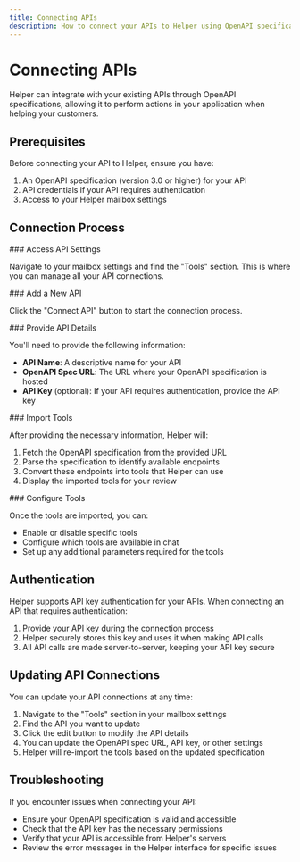 ```yaml
---
title: Connecting APIs
description: How to connect your APIs to Helper using OpenAPI specifications
---
```



# Connecting APIs

Helper can integrate with your existing APIs through OpenAPI specifications, allowing it to perform actions in your application when helping your customers.

## Prerequisites

Before connecting your API to Helper, ensure you have:

1. An OpenAPI specification (version 3.0 or higher) for your API
2. API credentials if your API requires authentication
3. Access to your Helper mailbox settings

## Connection Process

<Steps>
<Step>
### Access API Settings

Navigate to your mailbox settings and find the "Tools" section. This is where you can manage all your API connections.
</Step>

<Step>
### Add a New API

Click the "Connect API" button to start the connection process.
</Step>

<Step>
### Provide API Details

You'll need to provide the following information:

- **API Name**: A descriptive name for your API
- **OpenAPI Spec URL**: The URL where your OpenAPI specification is hosted
- **API Key** (optional): If your API requires authentication, provide the API key
</Step>

<Step>
### Import Tools

After providing the necessary information, Helper will:

1. Fetch the OpenAPI specification from the provided URL
2. Parse the specification to identify available endpoints
3. Convert these endpoints into tools that Helper can use
4. Display the imported tools for your review
</Step>

<Step>
### Configure Tools

Once the tools are imported, you can:

- Enable or disable specific tools
- Configure which tools are available in chat
- Set up any additional parameters required for the tools
</Step>
</Steps>

## Authentication

Helper supports API key authentication for your APIs. When connecting an API that requires authentication:

1. Provide your API key during the connection process
2. Helper securely stores this key and uses it when making API calls
3. All API calls are made server-to-server, keeping your API key secure

## Updating API Connections

You can update your API connections at any time:

1. Navigate to the "Tools" section in your mailbox settings
2. Find the API you want to update
3. Click the edit button to modify the API details
4. You can update the OpenAPI spec URL, API key, or other settings
5. Helper will re-import the tools based on the updated specification

## Troubleshooting

If you encounter issues when connecting your API:

- Ensure your OpenAPI specification is valid and accessible
- Check that the API key has the necessary permissions
- Verify that your API is accessible from Helper's servers
- Review the error messages in the Helper interface for specific issues 
